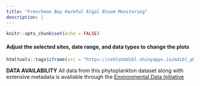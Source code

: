 ```yaml
---
title: "Frenchman Bay Harmful Algal Bloom Monitoring"
description: |
---
```


```r
knitr::opts_chunk$set(echo = FALSE)
```
#### Adjust the selected sites, date range, and data types to change the plots
```r
htmltools::tags$iframe(src = "https://cehlatmdibl.shinyapps.io/mdibl_phyto_viz/", height = "1500px", width = "100%", `data-external` = "1")
```

**DATA AVAILABILITY**
All data from this phytoplankton dataset along with extensive metadata is available through the [Environmental Data Initiative]()

